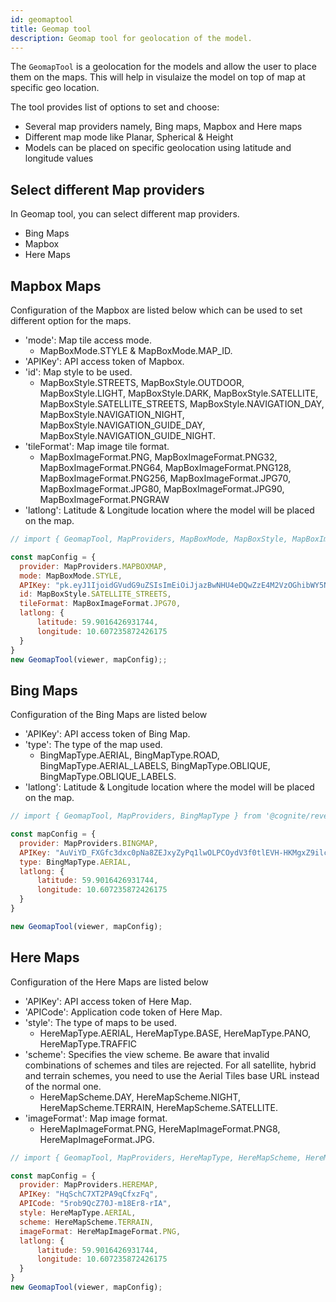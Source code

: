 ```yaml
---
id: geomaptool
title: Geomap tool
description: Geomap tool for geolocation of the model.
---
```



The `GeomapTool` is a geolocation for the models and allow the user to place them on the maps. This will help in visulaize the model
on top of map at specific geo location.

The tool provides list of options to set and choose:
- Several map providers namely, Bing maps, Mapbox and Here maps
- Different map mode like Planar, Spherical & Height 
- Models can be placed on specific geolocation using latitude and longitude values

<DemoWrapper name="Cognite3DViewerDemo" />

## Select different Map providers

In Geomap tool, you can select different map providers.
- Bing Maps
- Mapbox
- Here Maps

## Mapbox Maps
Configuration of the Mapbox are listed below which can be used to set different option for the maps.
- 'mode': Map tile access mode.
  - MapBoxMode.STYLE & MapBoxMode.MAP_ID.
- 'APIKey': API access token of Mapbox.
- 'id': Map style to be used.
  - MapBoxStyle.STREETS, MapBoxStyle.OUTDOOR, MapBoxStyle.LIGHT, MapBoxStyle.DARK, MapBoxStyle.SATELLITE,
MapBoxStyle.SATELLITE_STREETS, MapBoxStyle.NAVIGATION_DAY, MapBoxStyle.NAVIGATION_NIGHT, MapBoxStyle.NAVIGATION_GUIDE_DAY, MapBoxStyle.NAVIGATION_GUIDE_NIGHT.
- 'tileFormat': Map image tile format.
  - MapBoxImageFormat.PNG, MapBoxImageFormat.PNG32, MapBoxImageFormat.PNG64, MapBoxImageFormat.PNG128,
  MapBoxImageFormat.PNG256, MapBoxImageFormat.JPG70, MapBoxImageFormat.JPG80, MapBoxImageFormat.JPG90, MapBoxImageFormat.PNGRAW
- 'latlong': Latitude & Longitude location where the model will be placed on the map.

```jsx runnable
// import { GeomapTool, MapProviders, MapBoxMode, MapBoxStyle, MapBoxImageFormat } from '@cognite/reveal/tools';

const mapConfig = {
  provider: MapProviders.MAPBOXMAP,
  mode: MapBoxMode.STYLE,
  APIKey: "pk.eyJ1IjoidGVudG9uZSIsImEiOiJjazBwNHU4eDQwZzE4M2VzOGhibWY5NXo5In0.8xpF1DEcT6Y4000vNhjj1g",
  id: MapBoxStyle.SATELLITE_STREETS,
  tileFormat: MapBoxImageFormat.JPG70,
  latlong: {
      latitude: 59.9016426931744,
      longitude: 10.607235872426175
  }
}
new GeomapTool(viewer, mapConfig);;
```
## Bing Maps
Configuration of the Bing Maps are listed below
- 'APIKey': API access token of Bing Map.
- 'type': The type of the map used.
  - BingMapType.AERIAL, BingMapType.ROAD, BingMapType.AERIAL_LABELS, BingMapType.OBLIQUE, BingMapType.OBLIQUE_LABELS.
- 'latlong': Latitude & Longitude location where the model will be placed on the map.

```jsx runnable
// import { GeomapTool, MapProviders, BingMapType } from '@cognite/reveal/tools';

const mapConfig = {
  provider: MapProviders.BINGMAP,
  APIKey: "AuViYD_FXGfc3dxc0pNa8ZEJxyZyPq1lwOLPCOydV3f0tlEVH-HKMgxZ9ilcRj-T",
  type: BingMapType.AERIAL,
  latlong: {
      latitude: 59.9016426931744,
      longitude: 10.607235872426175
  }
}

new GeomapTool(viewer, mapConfig);
```

## Here Maps
Configuration of the Here Maps are listed below
- 'APIKey': API access token of Here Map.
- 'APICode': Application code token of Here Map.
- 'style': The type of maps to be used.
  - HereMapType.AERIAL, HereMapType.BASE, HereMapType.PANO, HereMapType.TRAFFIC
- 'scheme': Specifies the view scheme. Be aware that invalid combinations of schemes and tiles are rejected. For all satellite,
 hybrid and terrain schemes, you need to use the Aerial Tiles base URL instead of the normal one.
  - HereMapScheme.DAY, HereMapScheme.NIGHT, HereMapScheme.TERRAIN, HereMapScheme.SATELLITE.
- 'imageFormat': Map image format.
  - HereMapImageFormat.PNG, HereMapImageFormat.PNG8, HereMapImageFormat.JPG.

```jsx runnable
// import { GeomapTool, MapProviders, HereMapType, HereMapScheme, HereMapImageFormat } from '@cognite/reveal/tools';

const mapConfig = {
  provider: MapProviders.HEREMAP,
  APIKey: "HqSchC7XT2PA9qCfxzFq",
  APICode: "5rob9QcZ70J-m18Er8-rIA",
  style: HereMapType.AERIAL,
  scheme: HereMapScheme.TERRAIN,
  imageFormat: HereMapImageFormat.PNG,
  latlong: {
      latitude: 59.9016426931744,
      longitude: 10.607235872426175
  }
}
new GeomapTool(viewer, mapConfig);
```
